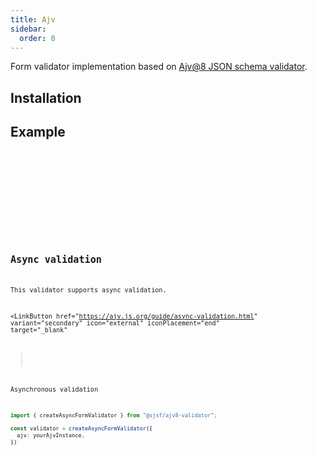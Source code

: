 ```yaml
---
title: Ajv
sidebar:
  order: 0
---
```





Form validator implementation based on [Ajv@8 JSON schema validator](https://github.com/ajv-validator/ajv).

## Installation

<Npm pkg="@sjsf/ajv8-validator@next ajv@8" />

## Example

<Tabs>
  <TabItem label="form.svelte">
    <Code code={formCode} lang='svelte' />
  </TabItem>
  <TabItem label="shared.ts">
    <Code code={sharedCode} lang='typescript' />
  </TabItem>
</Tabs>

<FormCard>
  <Form client:only="svelte" />
</FormCard>

## Async validation

This validator supports async validation.

<LinkButton
  href="https://ajv.js.org/guide/async-validation.html"
  variant="secondary"
  icon="external"
  iconPlacement="end"
  target="_blank"
>
  Asynchronous validation
</LinkButton>

```typescript
import { createAsyncFormValidator } from "@sjsf/ajv8-validator";

const validator = createAsyncFormValidator({
  ajv: yourAjvInstance,
})
```

